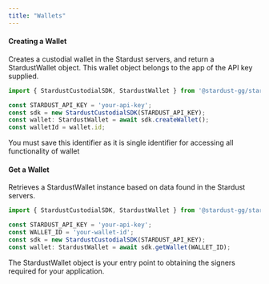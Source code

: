 ```yaml
---
title: "Wallets"
---
```


#### Creating a Wallet

Creates a custodial wallet in the Stardust servers, and return a StardustWallet object. This wallet object belongs to the app of the API key supplied. 

```TypeScript TypeScript
import { StardustCustodialSDK, StardustWallet } from '@stardust-gg/stardust-custodial-sdk';

const STARDUST_API_KEY = 'your-api-key';
const sdk = new StardustCustodialSDK(STARDUST_API_KEY);
const wallet: StardustWallet = await sdk.createWallet();
const walletId = wallet.id;
```

<Warning>You must save this identifier as it is single identifier for accessing all functionality of wallet</Warning>

#### Get a Wallet

Retrieves a StardustWallet instance based on data found in the Stardust servers.

```TypeScript TypeScript
import { StardustCustodialSDK, StardustWallet } from '@stardust-gg/stardust-custodial-sdk';

const STARDUST_API_KEY = 'your-api-key';
const WALLET_ID = 'your-wallet-id';
const sdk = new StardustCustodialSDK(STARDUST_API_KEY);
const wallet: StardustWallet = await sdk.getWallet(WALLET_ID);
```

<Note>The StardustWallet object is your entry point to obtaining the signers required for your application.</Note>